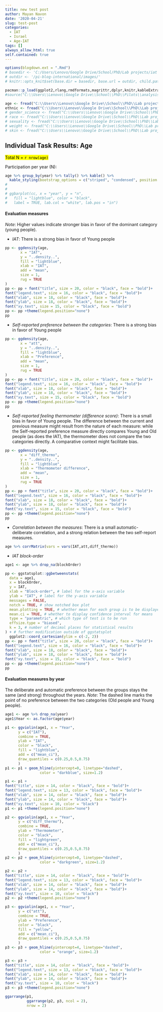 ```yaml
---
title: new test post
author: Mayan Navon
date: '2020-04-21'
slug: test-post
categories:
  - IAT
  - Israel
  - Age-IAT
tags: []
always_allow_html: true
self.contained: true
---
```



```r
options(blogdown.ext = ".Rmd")
# basedir <- 'C:/Users/Lenovo/Google Drive/School/PhD/Lab projects/iat israel/pi-blog-international/images/' 
# outdir <- '/pi-blog-international/images/'
# knitr::opts_knit$set(base.dir = basedir, base.url = outdir, child.path = outdir, url.dir = 'images')

pacman::p_load(ggplot2,rlang,rmdformats,magrittr,dplyr,knitr,kableExtra,tidyr,jmv, ggpubr, table1, ggstatsplot, data.table, effectsize, correlation, see, report) 
#source("C:\\Users\\Lenovo\\Google Drive\\School\\PhD\\Pilots\\analysis\\RScriptsForAnalysis\\yba.funcs.R")

```

```r

age <- fread("C:\\Users\\Lenovo\\Google Drive\\School\\PhD\\Lab projects\\iat israel\\age\\age_iat_wide.csv") %>% filter(year >= 2009)
ethnic <- fread("C:\\Users\\Lenovo\\Google Drive\\School\\PhD\\Lab projects\\iat israel\\ethnicity\\ethnic_iat_wide.csv") %>% filter(year >= 2009)
# gender_science <- fread("C:\\Users\\Lenovo\\Google Drive\\School\\PhD\\Lab projects\\iat israel\\gender_science\\gender_science_iat_wide.csv") #%>% filter(year >= 2009)
# race <- fread("C:\\Users\\Lenovo\\Google Drive\\School\\PhD\\Lab projects\\iat israel\\race\\race_iat_wide.csv")# %>% filter(year >= 2009)
# sexuality <- fread("C:\\Users\\Lenovo\\Google Drive\\School\\PhD\\Lab projects\\iat israel\\sexuality\\sexuality_iat_wide.csv") #%>% filter(year >= 2009)
# weight <- fread("C:\\Users\\Lenovo\\Google Drive\\School\\PhD\\Lab projects\\iat israel\\weight\\weight_iat_wide.csv") #%>% filter(year >= 2009)
# skin <- fread("C:\\Users\\Lenovo\\Google Drive\\School\\PhD\\Lab projects\\iat israel\\skin\\skin_iat_wide.csv") #%>% filter(year >= 2009)

```

## Individual Task Results: Age 

<mark>Total N = `r nrow(age)`

Participation per year (N):

```r

age %>% group_by(year) %>% tally() %>% kable() %>%
  kable_styling(bootstrap_options = c("striped", "condensed", position = "left", full_width = F))
# 
# 
# ggbarplot(cc, x = "year", y = "n",
#   fill = "lightblue", color = "black", 
#   label = TRUE, lab.col = "white", lab.pos = "in")

```

#### **Evaluation measures**

*Note*: Higher values indicate stronger bias in favor of the dominant category (young people).

* *IAT*: There is a strong bias in favor of Young people

```r

pp <- ggdensity(age,
       x = "IAT",
       y = "..density..",
       fill = "lightblue",
       xlab = "IAT", 
       add = "mean",
       size = 1, 
       rug = TRUE
)
pp <- pp + font("title", size = 20, color = "black", face = "bold")+
font("legend.text", size = 16, color = "black", face = "bold")+
font("xlab", size = 18, color = "black", face = "bold")+
font("ylab", size = 18, color = "black", face = "bold")+
font("xy.text", size = 15, color = "black", face = "bold")
pp <- pp +theme(legend.position="none")
pp

```

* *Self-reported preference between the categories*: There is a strong bias in favor of Young people

```r

pp <- ggdensity(age,
       x = "att",
       y = "..density..",
       fill = "lightblue",
       xlab = "Preference", 
       add = "mean",
       size = 1, 
       rug = TRUE
)
pp <- pp + font("title", size = 20, color = "black", face = "bold")+
font("legend.text", size = 16, color = "black", face = "bold")+
font("xlab", size = 18, color = "black", face = "bold")+
font("ylab", size = 18, color = "black", face = "bold")+
font("xy.text", size = 15, color = "black", face = "bold")
pp <- pp +theme(legend.position="none")
pp

```

* *Self-reported feeling thermometer (difference score)*: There is a small bias in favor of Young people. The difference between the current and previous measure might result from the nature of each measure: while the Self-reported preference measure directly compares Young and Old people (as does the IAT), the thermometer does not compare the two categories directly. A comparative context might facilitate bias.

```r

pp <- ggdensity(age,
       x = "diff_thermo",
       y = "..density..",
       fill = "lightblue",
       xlab = "Thermometer difference", 
       add = "mean",
       size = 1, 
       rug = TRUE
)
pp <- pp + font("title", size = 20, color = "black", face = "bold")+
font("legend.text", size = 16, color = "black", face = "bold")+
font("xlab", size = 18, color = "black", face = "bold")+
font("ylab", size = 18, color = "black", face = "bold")+
font("xy.text", size = 15, color = "black", face = "bold")
pp <- pp +theme(legend.position="none")
pp

```

* *Correlation between the measures*: There is a small automatic-deliberate correlation, and a strong relation between the two self-report measures.

```r

age %>% corrMatrix(vars = vars(IAT,att,diff_thermo))

```

* *IAT block-order*

```r

age1 <- age %>% drop_na(blockOrder)

pp <- ggstatsplot::ggbetweenstats(
  data = age1,
  x = blockOrder,
  y = IAT,
  xlab = "Block-order", # label for the x-axis variable
  ylab = "IAT", # label for the y-axis variable  
  messages = FALSE,
  notch = TRUE, # show notched box plot
  mean.plotting = TRUE, # whether mean for each group is to be displayed
  mean.ci = TRUE, # whether to display confidence interval for means
  type = "parametric", # which type of test is to be run
  effsize.type = "biased",
  k = 3, # number of decimal places for statistical results  
) + # further modification outside of ggstatsplot
  ggplot2::coord_cartesian(ylim = c(-2, 2))
pp <- pp + font("title", size = 20, color = "black", face = "bold")+
font("legend.text", size = 16, color = "black", face = "bold")+
font("xlab", size = 18, color = "black", face = "bold")+
font("ylab", size = 18, color = "black", face = "bold")+
font("xy.text", size = 15, color = "black", face = "bold")
pp <- pp +theme(legend.position="none")
pp

```

#### **Evaluation measures by year**

The deliberate and automatic preference between the groups stays the same (and strong) throughout the years.
*Note*: The dashed line marks the point of no preference between the two categories (Old people and Young people).

```r

age1 <- age %>% drop_na(year)
age1$Year <- as.factor(age$year)

p1 <- ggviolin(age1, x = "Year",
      y = c("IAT"),
      combine = TRUE,
      ylab = "IAT", 
      color = "black",
      fill = "lightblue",
      add = c("mean_ci"),
      draw_quantiles = c(0.25,0.5,0.75)
      )
p1 <- p1 + geom_hline(yintercept=0, linetype="dashed", 
                color = "darkblue", size=1.2)

p1 <- p1 + 
font("title", size = 14, color = "black", face = "bold")+
font("legend.text", size = 13, color = "black", face = "bold")+
font("xlab", size = 14, color = "black", face = "bold")+
font("ylab", size = 14, color = "black", face = "bold")+
font("xy.text", size = 10, color = "black")
p1 <- p1 +theme(legend.position="none")

p2 <- ggviolin(age1, x = "Year",
      y = c("diff_thermo"),
      combine = TRUE,
      ylab = "Thermometer", 
      color = "black",
      fill = "lightgreen",
      add = c("mean_ci"),
      draw_quantiles = c(0.25,0.5,0.75)
      )
p2 <- p2 + geom_hline(yintercept=0, linetype="dashed", 
                color = "darkgreen", size=1.2)

p2 <- p2 + 
font("title", size = 14, color = "black", face = "bold")+
font("legend.text", size = 13, color = "black", face = "bold")+
font("xlab", size = 14, color = "black", face = "bold")+
font("ylab", size = 14, color = "black", face = "bold")+
font("xy.text", size = 10, color = "black")
p2 <- p2 +theme(legend.position="none")

p3 <- ggviolin(age1, x = "Year",
      y = c("att"),
      combine = TRUE,
      ylab = "Preference", 
      color = "black",
      fill = "yellow",
      add = c("mean_ci"),
      draw_quantiles = c(0.25,0.5,0.75)
      )
p3 <- p3 + geom_hline(yintercept=4, linetype="dashed", 
                color = "orange", size=1.2)

p3 <- p3 + 
font("title", size = 14, color = "black", face = "bold")+
font("legend.text", size = 13, color = "black", face = "bold")+
font("xlab", size = 14, color = "black", face = "bold")+
font("ylab", size = 14, color = "black", face = "bold")+
font("xy.text", size = 10, color = "black")
p3 <- p3 +theme(legend.position="none")

ggarrange(p1,                                                 
          ggarrange(p2, p3, ncol = 2), 
          nrow = 2)                                       

```

